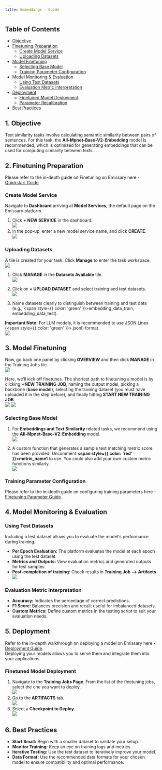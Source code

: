 ```yaml
---
title: Embeddings - Guide
---
```


## Table of Contents
- [Objective](#objective)
- [Finetuning Preparation](#finetuning-preparation)
  - [Create Model Service](#create-model-service)
  - [Uploading Datasets](#uploading-datasets)
- [Model Finetuning](#model-finetuning)
  - [Selecting Base Model](#selecting-base-model)
  - [Training Parameter Configuration](#training-parameter-configuration)
- [Model Monitoring & Evaluation](#model-monitoring--evaluation)
  - [Using Test Datasets](#using-test-datasets)
  - [Evaluation Metric Interpretation](#evaluation-metric-interpretation)
- [Deployment](#deployment)
  - [Finetuned Model Deployment](#finetuned-model-deployment)
  - [Parameter Recalibration](#parameter-recalibration)
- [Best Practices](#best-practices)

## 1. Objective
Text similarity tasks involve calculating semantic similarity between pairs of sentences. For this task, the **All-Mpnet-Base-V2-Embedding** model is recommended, which is optimized for generating embeddings that can be used for computing similarity between texts.

## 2. Finetuning Preparation

Please refer to the in-depth guide on Finetuning on Emissary here - [Quickstart Guide](../finetuning/quickstart)

### Create Model Service
Navigate to **Dashboard** arriving at **Model Services**, the default page on the Emissary platform.

1. Click **+ NEW SERVICE** in the dashboard.  
   <Card>
        <img src="/images/guides/project_create1.png" />
    </Card> 
2. In the pop-up, enter a new model service name, and click **CREATE**.  
   <Card>
        <img src="/images/guides/project_create2.png" />
    </Card> 

### Uploading Datasets

A tile is created for your task. Click **Manage** to enter the task workspace.  
    <Card>
        <img src="/images/guides/project_manage1.png" />
    </Card>

1. Click **MANAGE** in the **Datasets Available** tile.  
    <Card>
        <img src="/images/guides/project_manage2.png" />
    </Card>
2. Click on **+ UPLOAD DATASET** and select training and test datasets.  
   <Card>
        <img src="/images/guides/dataset1.png" />
    </Card>

3. Name datasets clearly to distinguish between training and test data (e.g., <span style={{ color: 'green' }}>embedding_data_train, embedding_data_test</span>).

**Important Note:** For LLM models, it is recommended to use JSON Lines (<span style={{ color: 'green' }}>.jsonl</span>) format.  
    <Card>
        <img src="/images/guides/dataset2.png" />
    </Card>

## 3. Model Finetuning
Now, go back one panel by clicking **OVERVIEW** and then click **MANAGE** in the Training Jobs tile.  
    <Card>
        <img src="/images/guides/project_manage3.png" />
    </Card>

Here, we’ll kick off finetunes. The shortest path to finetuning a model is by clicking **+NEW TRAINING JOB**, naming the output model, picking a backbone (**base model**), selecting the training dataset (you must have uploaded it in the step before), and finally hitting **START NEW TRAINING JOB**.  
    <Card>
        <img src="/images/guides/finetune1.png" />
    </Card>
    <Card>
        <img src="/images/guides/finetune2.png" />
    </Card>

### Selecting Base Model
1. For **Embeddings and Text Similarity** related tasks, we recommend using the **All-Mpnet-Base-V2-Embedding** model.  
    <Card>
        <img src="/images/guides/base_model_embedding.png" />
    </Card>

2. A custom function that generates a sample text matching metric score has been provided. Uncomment **<span style={{ color: 'red' }}>metric_name1</span>** to use. You could also add your own custom metric functions similarly.  
    <Card>
        <img src="/images/guides/testing.png" />
    </Card>

### Training Parameter Configuration
Please refer to the in-depth guide on configuring training parameters here - [Finetuning Parameter Guide](../finetuning/parameters).

## 4. Model Monitoring & Evaluation

### Using Test Datasets
Including a test dataset allows you to evaluate the model's performance during training.

- **Per Epoch Evaluation:** The platform evaluates the model at each epoch using the test dataset.
- **Metrics and Outputs:** View evaluation metrics and generated outputs for test samples.
- **Post-completion of training:** Check results in **Training Job --> Artifacts**  
   <Card>
        <img src="/images/guides/evaluate_embedding.png" />
    </Card>

### Evaluation Metric Interpretation
- **Accuracy:** Indicates the percentage of correct predictions.
- **F1 Score:** Balances precision and recall; useful for imbalanced datasets.
- **Custom Metrics:** Define custom metrics in the testing script to suit your evaluation needs.

## 5. Deployment
Refer to the in-depth walkthrough on deploying a model on Emissary here - [Deployment Guide](../finetuning/deployments).  
Deploying your models allows you to serve them and integrate them into your applications.

### Finetuned Model Deployment
1. Navigate to the **Training Jobs Page**. From the list of the finetuning jobs, select the one you want to deploy.  
    <Card>
        <img src="/images/guides/deployment_fine_tuned.png" />
    </Card>
2. Go to the **ARTIFACTS** tab.  
    <Card>
        <img src="/images/guides/artifacts1.png" />
    </Card>
3. Select a **Checkpoint to Deploy**.  
    <Card>
        <img src="/images/guides/checkpoint_evaluate.png" />
    </Card>


## 6. Best Practices
- **Start Small:** Begin with a smaller dataset to validate your setup.
- **Monitor Training:** Keep an eye on training logs and metrics.
- **Iterative Testing:** Use the test dataset to iteratively improve your model.
- **Data Format:** Use the recommended data formats for your chosen model to ensure compatibility and optimal performance.

